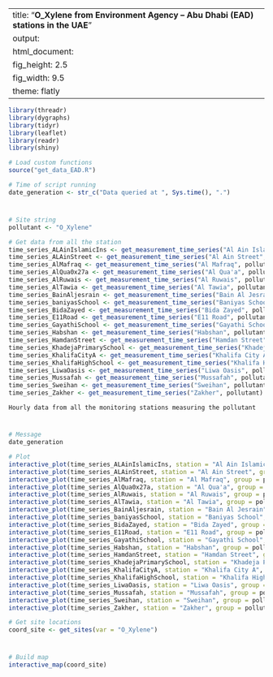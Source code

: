 
---
title: "**O_Xylene from Environment Agency – Abu Dhabi (EAD) stations in the UAE**"
output:
  html_document:
    fig_height: 2.5
    fig_width: 9.5
    theme: flatly
---

```{r set_up, message = FALSE, echo = FALSE, warning = FALSE}
library(threadr)
library(dygraphs)
library(tidyr)
library(leaflet)
library(readr)
library(shiny)

# Load custom functions
source("get_data_EAD.R")

# Time of script running
date_generation <- str_c("Data queried at ", Sys.time(), ".")
```
# 

## 
```{r import_data, message = FALSE, echo = FALSE, results = "hide", cache = TRUE}

# Site string
pollutant <- "O_Xylene"

# Get data from all the station
time_series_ALAinIslamicIns <- get_measurement_time_series("Al Ain Islamic Ins", pollutant)
time_series_ALAinStreet <- get_measurement_time_series("Al Ain Street", pollutant)
time_series_AlMafraq <- get_measurement_time_series("Al Mafraq", pollutant)
time_series_AlQua0x27a <- get_measurement_time_series("Al Qua'a", pollutant)
time_series_AlRuwais <- get_measurement_time_series("Al Ruwais", pollutant)
time_series_AlTawia <- get_measurement_time_series("Al Tawia", pollutant)
time_series_BainAljesrain <- get_measurement_time_series("Bain Al Jesrain", pollutant)
time_series_baniyasSchool <- get_measurement_time_series("Baniyas School", pollutant)
time_series_BidaZayed <- get_measurement_time_series("Bida Zayed", pollutant)
time_series_E11Road <- get_measurement_time_series("E11 Road", pollutant)
time_series_GayathiSchool <- get_measurement_time_series("Gayathi School", pollutant)
time_series_Habshan <- get_measurement_time_series("Habshan", pollutant)
time_series_HamdanStreet <- get_measurement_time_series("Hamdan Street", pollutant)
time_series_KhadejaPrimarySchool <- get_measurement_time_series("Khadeja Primary School", pollutant)
time_series_KhalifaCityA <- get_measurement_time_series("Khalifa City A", pollutant)
time_series_KhalifaHighSchool <- get_measurement_time_series("Khalifa High School", pollutant)
time_series_LiwaOasis <- get_measurement_time_series("Liwa Oasis", pollutant)
time_series_Mussafah <- get_measurement_time_series("Mussafah", pollutant)
time_series_Sweihan <- get_measurement_time_series("Sweihan", pollutant)
time_series_Zakher <- get_measurement_time_series("Zakher", pollutant)
```

 `Hourly data from all the monitoring stations measuring the pollutant`
 
# 

## 

```{r plot_EAD_LAT, echo = FALSE, cache = TRUE}
# Message
date_generation

# Plot
interactive_plot(time_series_ALAinIslamicIns, station = "Al Ain Islamic Ins", group =   pollutant, pollu="O_Xylene")
interactive_plot(time_series_ALAinStreet, station = "Al Ain Street", group = pollutant, pollu="O_Xylene")
interactive_plot(time_series_AlMafraq, station = "Al Mafraq", group = pollutant, pollu="O_Xylene")
interactive_plot(time_series_AlQua0x27a, station = "Al Qua'a", group = pollutant, pollu="O_Xylene")
interactive_plot(time_series_AlRuwais, station = "Al Ruwais", group = pollutant, pollu="O_Xylene")
interactive_plot(time_series_AlTawia, station = "Al Tawia", group = pollutant, pollu="O_Xylene")
interactive_plot(time_series_BainAljesrain, station = "Bain Al Jesrain", group = pollutant, pollu="O_Xylene")
interactive_plot(time_series_baniyasSchool, station = "Baniyas School", group = pollutant, pollu="O_Xylene")
interactive_plot(time_series_BidaZayed, station = "Bida Zayed", group = pollutant, pollu="O_Xylene")
interactive_plot(time_series_E11Road, station = "E11 Road", group = pollutant, pollu="O_Xylene")
interactive_plot(time_series_GayathiSchool, station = "Gayathi School", group = pollutant, pollu="O_Xylene")
interactive_plot(time_series_Habshan, station = "Habshan", group = pollutant, pollu="O_Xylene")
interactive_plot(time_series_HamdanStreet, station = "Hamdan Street", group = pollutant, pollu="O_Xylene")
interactive_plot(time_series_KhadejaPrimarySchool, station = "Khadeja Primary School", group = pollutant, pollu="O_Xylene")
interactive_plot(time_series_KhalifaCityA, station = "Khalifa City A", group = pollutant, pollu="O_Xylene")
interactive_plot(time_series_KhalifaHighSchool, station = "Khalifa High School", group =pollutant, pollu="O_Xylene")
interactive_plot(time_series_LiwaOasis, station = "Liwa Oasis", group = pollutant, pollu="O_Xylene")
interactive_plot(time_series_Mussafah, station = "Mussafah", group = pollutant, pollu="O_Xylene")
interactive_plot(time_series_Sweihan, station = "Sweihan", group = pollutant, pollu="O_Xylene")
interactive_plot(time_series_Zakher, station = "Zakher", group = pollutant, pollu="O_Xylene")

```


```{r import_data_for_map, message = FALSE, echo = FALSE, results = "hide", cache = TRUE}
# Get site locations
coord_site <- get_sites(var = "O_Xylene")

```
#
 
##

```{r map, fig.height = 8, echo = FALSE, message = FALSE, cache = TRUE}
# Build map
interactive_map(coord_site)
```

 
 